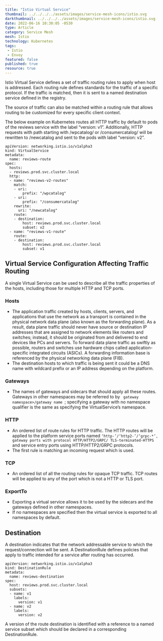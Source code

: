 ```yaml
---
title: "Istio Virtual Service"
thumbnail: ../../../../assets/images/service-mesh-icons/istio.svg
darkthumbnail: ../../../../assets/images/service-mesh-icons/istio.svg
date: 2022-06-16 10:30:05 -0530
type: Article
category: Service Mesh
mesh: Istio
technology: Kubernetes
tags:
 - Istio
 - Envoy
featured: false
published: true
resource: true
---
```



<ResourcesWrapper>

<p>
  Istio Virtual Service defines a set of traffic routing rules to apply when host is addressed. Each routing rule defines standards for the traffic of a specific protocol. If the traffic is matched, then it is sent to a named destination service defined in the registry.
</p>

<p>
  The source of traffic can also be matched within a routing rule that allows routing to be customized for every specific client context.
</p>  

<div class="fact-left">
<p>
  The below example on Kubernetes routes all HTTP traffic by default to pods of the reviews service with the label “version: v1”. Additionally, HTTP requests with path starting with /wpcatalog/ or /consumercatalog/ will be rewritten to /newcatalog and sent to the pods with label “version: v2”.
</p>
</div>

```
apiVersion: networking.istio.io/v1alpha3
kind: VirtualService
metadata:
  name: reviews-route
spec:
  hosts:
  - reviews.prod.svc.cluster.local
  http:
  - name: "reviews-v2-routes"
    match:
    - uri:
        prefix: "/wpcatalog"
    - uri:
        prefix: "/consumercatalog"
    rewrite:
      uri: "/newcatalog"
    route:
    - destination:
        host: reviews.prod.svc.cluster.local
        subset: v2
  - name: "reviews-v1-route"
    route:
    - destination:
        host: reviews.prod.svc.cluster.local
        subset: v1

```
<h2>Virtual Service Configuration Affecting Traffic Routing </h2>

<p>A single Virtual Service can be used to describe all the traffic properties of the hosts, including those for multiple HTTP and TCP ports.</p>

<div>
  <h3>Hosts</h3>
  <ul>
    <li>
      The application traffic created by hosts, clients, servers, and applications that use the network as a transport is contained in the physical network data plane (also known as the forwarding plane). 
      As a result, data plane traffic should never have source or destination IP addresses that are assigned to network elements like routers and switches; instead, it should be originated from and delivered to end devices like PCs and servers. To forward data plane traffic as swiftly as possible, routers and switches use hardware chips called application-specific integrated circuits (ASICs). A forwarding information base is referenced by the physical networking data plane (FIB). 
    </li>
    <li>
      The destination hosts to which traffic is being sent it could be a DNS name with wildcard prefix or an IP address depending on the platform.
    </li>
  </ul>
</div>

<div>
  <h3>Gateways</h3>
  <ul>
    <li>
      The names of gateways and sidecars that should apply all these routes. Gateways in other namespaces may be referred to by <code> gateway namespace>/gateway name </code>; specifying a gateway with no namespace qualifier is the same as specifying the VirtualService’s namespace.
    </li>
  </ul>
</div>

<div>
  <h3>HTTP</h3>
  <ul>
    <li>
      An ordered list of route rules for HTTP traffic. The HTTP routes will be applied to the platform service ports named <code>‘http-’/‘http2-’/‘grpc-*’, gateway ports with protocol HTTP/HTTP2/GRPC/ TLS-terminated-HTTPS </code> and service entry ports using HTTP/HTTP2/GRPC protocols.
    </li>
    <li>
      The first rule is matching an incoming request which is used.
    </li>
  </ul>
</div>

<div>
  <h3>TCP</h3>
  <ul>
    <li>  	
      An ordered list of all the routing rules for opaque TCP traffic. TCP routes will be applied to any of the port which is not a HTTP or TLS port. 
    </li>
  </ul>
</div>

<div>
  <h3>ExportTo</h3>
  <ul>
    <li>  	
      Exporting a virtual service allows it to be used by the sidecars and the gateways defined in other namespaces. 
    </li>
    <li>  	
      If no namespaces are specified then the virtual service is exported to all namespaces by default.
    </li>
  </ul>
</div>

<h2>
  Destination
</h2>

<p>
  A destination indicates that the network addressable service to which the request/connection will be sent. A DestinationRule defines policies that apply to traffic intended for a service after routing has occurred.
</p>

```
apiVersion: networking.istio.io/v1alpha3
kind: DestinationRule
metadata:
  name: reviews-destination
spec:
  host: reviews.prod.svc.cluster.local
  subsets:
  - name: v1
    labels:
      version: v1
  - name: v2
    labels:
      version: v2

```
<div class="fact-left">
<p>A version of the route destination is identified with a reference to a named service subset which should be declared in a corresponding DestinationRule.</p>
</div>

</ResourcesWrapper>
